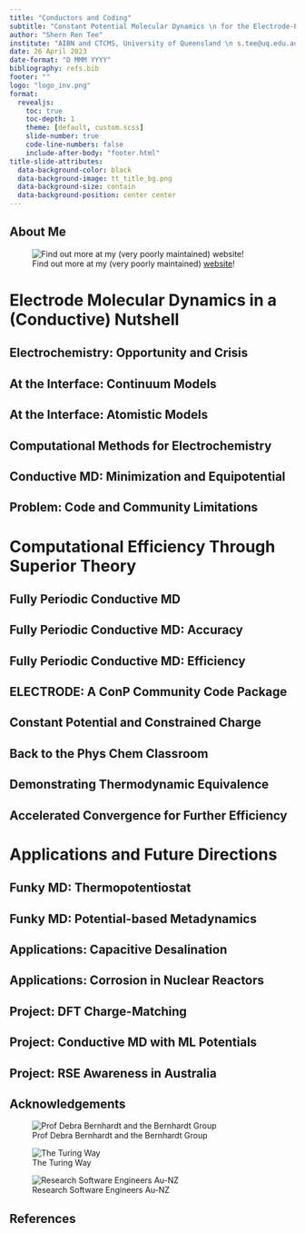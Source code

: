 ```yaml
---
title: "Conductors and Coding"
subtitle: "Constant Potential Molecular Dynamics \n for the Electrode-Electrolyte Interface"
author: "Shern Ren Tee"
institute: "AIBN and CTCMS, University of Queensland \n s.tee@uq.edu.au"
date: 26 April 2023
date-format: "D MMM YYYY"
bibliography: refs.bib
footer: ""
logo: "logo_inv.png"
format:
  revealjs:
    toc: true
    toc-depth: 1
    theme: [default, custom.scss]
    slide-number: true
    code-line-numbers: false
    include-after-body: "footer.html"
title-slide-attributes:
  data-background-color: black
  data-background-image: tt_title_bg.png
  data-background-size: contain
  data-background-position: center center
---
```


## About Me

![Find out more at my (very poorly maintained) [website](https://srtee.github.io)!](my_work.png)

# Electrode Molecular Dynamics in a (Conductive) Nutshell

## Electrochemistry: Opportunity and Crisis

## At the Interface: Continuum Models

## At the Interface: Atomistic Models

## Computational Methods for Electrochemistry

## Conductive MD: Minimization and Equipotential

## Problem: Code and Community Limitations

# Computational Efficiency Through Superior Theory

## Fully Periodic Conductive MD

## Fully Periodic Conductive MD: Accuracy

## Fully Periodic Conductive MD: Efficiency

## ELECTRODE: A ConP Community Code Package

## Constant Potential and Constrained Charge

## Back to the Phys Chem Classroom

## Demonstrating Thermodynamic Equivalence

## Accelerated Convergence for Further Efficiency

# Applications and Future Directions

## Funky MD: Thermopotentiostat

## Funky MD: Potential-based Metadynamics

## Applications: Capacitive Desalination

## Applications: Corrosion in Nuclear Reactors

## Project: DFT Charge-Matching

## Project: Conductive MD with ML Potentials

## Project: RSE Awareness in Australia

## Acknowledgements

::: {layout="[24,12,10]"}

![Prof Debra Bernhardt and the Bernhardt Group](Bernhardt_Group.jpeg)

![The Turing Way](LogoDetailWithText.jpg)

![Research Software Engineers Au-NZ](RSE_AUNZ_logo.png)

:::

## References

::: {#refs}
:::
